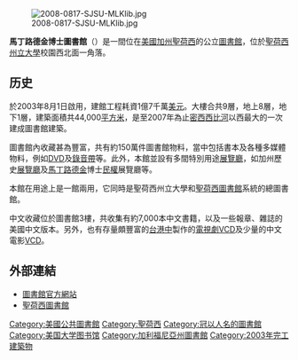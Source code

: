 [[File:2008-0817-SJSU-MLKlib.jpg|right]]

'''馬丁路德金博士圖書館'''（{{lang-en|Dr. Martin Luther King, Jr. Library}}）是一間位在[[美國|美國]][[加州|加州]][[聖荷西_(加利福尼亞州)|聖荷西]]的公立[[圖書館|圖書館]]，位於[[聖荷西州立大學|聖荷西州立大學]]校園西北面一角落。

==历史==
於2003年8月1日啟用，建館工程耗資1億7千萬[[美元|美元]]。大樓合共9層，地上8層，地下1層，建築面積共44,000[[平方米|平方米]]，是至2007年為止[[密西西比河|密西西比河]]以西最大的一次建成圖書館建築。

圖書館內收藏甚為豐富，共有約150萬件圖書館物料，當中包括書本及各種多媒體物料，例如[[DVD|DVD]]及[[錄音帶|錄音帶]]等。此外，本館並設有多間特別用途[[展覽廳|展覽廳]]，如加州歷史[[展覽廳|展覽廳]]及[[馬丁路德金|馬丁路德金]]博士[[民權|民權]]展覽廳等。

本館在用途上是一館兩用，它同時是聖荷西州立大學和[[聖荷西圖書館|聖荷西圖書館]]系統的總圖書館。

中文收藏位於圖書館3樓，共收集有約7,000本中文書籍，以及一些報章、雜誌的美國中文版本。另外，也有存量頗豐富的[[台港中|台港中]]製作的[[電視劇|電視劇]][[VCD|VCD]]及少量的中文電影[[VCD|VCD]]。

==外部連結==
* [https://web.archive.org/web/20060405022020/http://www.sjlibrary.org/about/locations/king/index.htm 圖書館官方網站] {{en}}
* [https://web.archive.org/web/20100612201835/http://sjlibrary.org/gateways/chinese/index.htm 聖荷西圖書館]
{{Museum-stub}}

[[Category:美國公共圖書館|Category:美國公共圖書館]]
[[Category:聖荷西|Category:聖荷西]]
[[Category:冠以人名的圖書館|Category:冠以人名的圖書館]]
[[Category:美国大学图书馆|Category:美国大学图书馆]]
[[Category:加利福尼亞州圖書館|Category:加利福尼亞州圖書館]]
[[Category:2003年完工建築物|Category:2003年完工建築物]]